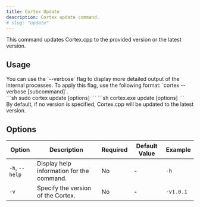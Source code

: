 ```yaml
---
title: Cortex Update
description: Cortex update command.
# slug: "update"
---
```




This command updates Cortex.cpp to the provided version or the latest version.


## Usage
<Aside>
You can use the `--verbose` flag to display more detailed output of the internal processes. To apply this flag, use the following format: `cortex --verbose [subcommand]`.
</Aside>

<Tabs>
  <TabItem value="MacOs/Linux" label="MacOs/Linux">
  ```sh
  sudo cortex update [options]
  ```
  </TabItem>
  <TabItem value="Windows" label="Windows">
  ```sh
  cortex.exe update [options]
  ```
  </TabItem>
</Tabs>

<Aside>
By default, if no version is specified, Cortex.cpp will be updated to the latest version.
</Aside>

## Options

| Option                     | Description                               | Required | Default Value | Example                |
|----------------------------|-------------------------------------------|----------|---------------|------------------------|
| `-h`, `--help`         | Display help information for the command.            | No       | -             | `-h`             |
| `-v`  | Specify the version of the Cortex.               | No       | -   | `-v1.0.1`|
